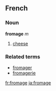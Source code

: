==French==
===Noun===
'''fromage''' ''m''

#[[cheese]]

===Related terms===
*[[fromager]]
*[[fromagerie]]

[[fr:fromage]]
[[ja:fromage]]